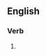 ==English==

===Verb===
{{head|en|verb form}}

# {{present participle of|proselytize|lang=en|nocat=1}}